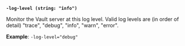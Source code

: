 <a id="monitor-flag-log-level" />

**`-log-level (string: "info")`**

Monitor the Vault server at this log level.
Valid log levels are (in order of detail) "trace", "debug", "info",
"warn", "error".

**Example**: `-log-level="debug"`
